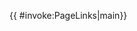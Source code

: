 <includeonly>{{ {{{|safesubst:}}}#invoke:PageLinks|main}}</includeonly><noinclude>
{{documentation}}
</noinclude>